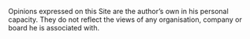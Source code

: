 Opinions expressed on this Site are the author's own in his personal capacity. They do not reflect the views of any organisation, company or board he is associated with.
